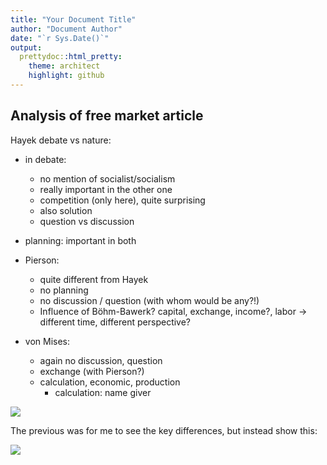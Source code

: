 ```yaml
---
title: "Your Document Title"
author: "Document Author"
date: "`r Sys.Date()`"
output:
  prettydoc::html_pretty:
    theme: architect
    highlight: github
---
```


## Analysis of free market article

Hayek debate vs nature: 

- in debate: 
  - no mention of socialist/socialism
  - really important in the other one
  - competition (only here), quite surprising
  - also solution
  - question vs discussion
  
- planning: important in both
  
- Pierson: 
  - quite different from Hayek
  - no planning
  - no discussion / question (with whom would be any?!)
  - Influence of Böhm-Bawerk? capital, exchange, income?, labor -> different time, different perspective?

- von Mises: 
  - again no discussion, question
  - exchange (with Pierson?)
  - calculation, economic, production 
    - calculation: name giver

![](free_market_word_pooled_y.png)

The previous was for me to see the key differences, but instead show this:

![](free_market_word_free_y.png)
